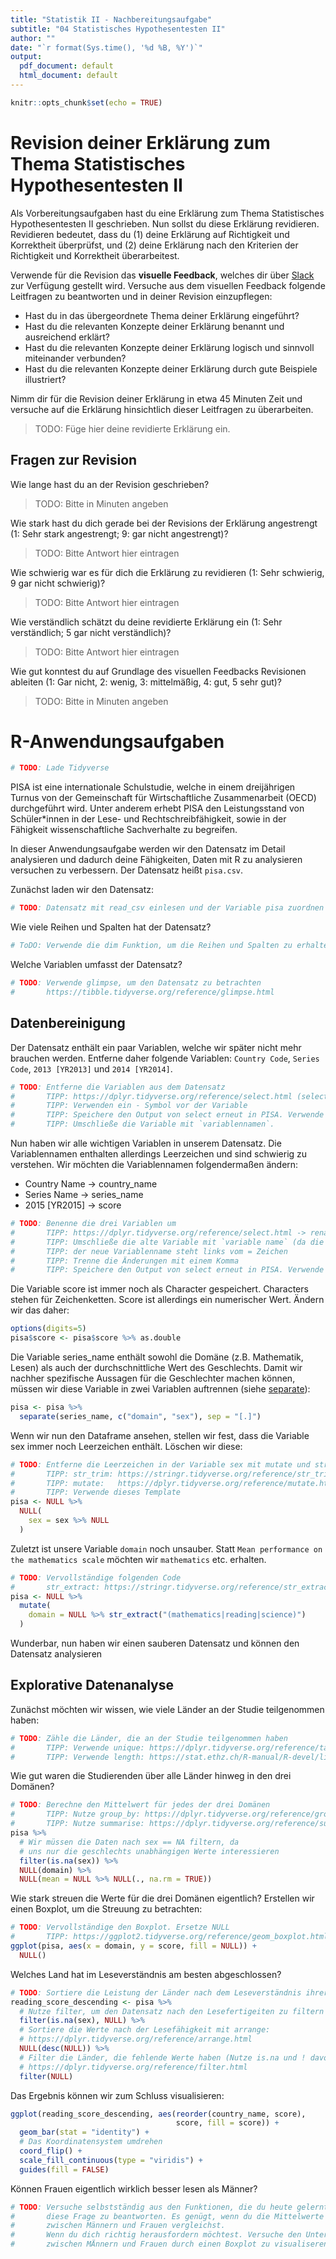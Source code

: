 ```yaml
---
title: "Statistik II - Nachbereitungsaufgabe"
subtitle: "04 Statistisches Hypothesentesten II"
author: ""
date: "`r format(Sys.time(), '%d %B, %Y')`"
output:
  pdf_document: default
  html_document: default
---
```


```r
knitr::opts_chunk$set(echo = TRUE)
```


# Revision deiner Erklärung zum Thema Statistisches Hypothesentesten II

Als Vorbereitungsaufgaben hast du eine Erklärung zum Thema Statistisches Hypothesentesten II geschrieben. Nun sollst du diese Erklärung revidieren. Revidieren bedeutet, dass du (1) deine Erklärung auf Richtigkeit und Korrektheit überprüfst, und (2) deine Erklärung nach den Kriterien der Richtigkeit und Korrektheit überarbeitest. 

Verwende für die Revision das **visuelle Feedback**, welches dir über [Slack](https://statistik-2.slack.com/messages/CCN7ZMYE6) zur Verfügung gestellt wird. Versuche aus dem visuellen Feedback folgende Leitfragen zu beantworten und in deiner Revision einzupflegen:

* Hast du in das übergeordnete Thema deiner Erklärung eingeführt? 
* Hast du die relevanten Konzepte deiner Erklärung benannt und ausreichend erklärt? 
* Hast du die relevanten Konzepte deiner Erklärung logisch und sinnvoll miteinander verbunden?
* Hast du die relevanten Konzepte deiner Erklärung durch gute Beispiele illustriert?

Nimm dir für die Revision deiner Erklärung in etwa 45 Minuten Zeit und versuche auf die Erklärung hinsichtlich dieser Leitfragen zu überarbeiten. 

> TODO: Füge hier deine revidierte Erklärung ein.


## Fragen zur Revision

Wie lange hast du an der Revision geschrieben? 

> TODO: Bitte in Minuten angeben

Wie stark hast du dich gerade bei der Revisions der Erklärung angestrengt (1: Sehr stark angestrengt; 9: gar nicht angestrengt)?  

> TODO: Bitte Antwort hier eintragen

Wie schwierig war es für dich die Erklärung zu revidieren (1: Sehr schwierig, 9 gar nicht schwierig)? 

> TODO: Bitte Antwort hier eintragen

Wie verständlich schätzt du deine revidierte Erklärung ein (1: Sehr verständlich; 5 gar nicht verständlich)? 

> TODO: Bitte Antwort hier eintragen

Wie gut konntest du auf Grundlage des visuellen Feedbacks Revisionen ableiten (1: Gar nicht, 2: wenig, 3: mittelmäßig, 4: gut, 5 sehr gut)? 

> TODO: Bitte in Minuten angeben


# R-Anwendungsaufgaben

```r
# TODO: Lade Tidyverse
```

PISA ist eine internationale Schulstudie, welche in einem dreijährigen Turnus von der Gemeinschaft für Wirtschaftliche Zusammenarbeit (OECD) durchgeführt wird. Unter anderem erhebt PISA den Leistungsstand von Schüler\*innen in der Lese- und Rechtschreibfähigkeit, sowie in der Fähigkeit wissenschaftliche Sachverhalte zu begreifen. 

In dieser Anwendungsaufgabe werden wir den Datensatz im Detail analysieren und dadurch deine Fähigkeiten, Daten mit R zu analysieren versuchen zu verbessern. Der Datensatz heißt `pisa.csv`. 

Zunächst laden wir den Datensatz:

```r
# TODO: Datensatz mit read_csv einlesen und der Variable pisa zuordnen
```

Wie viele Reihen und Spalten hat der Datensatz? 

```r
# ToDO: Verwende die dim Funktion, um die Reihen und Spalten zu erhalten
```

Welche Variablen umfasst der Datensatz?

```r
# TODO: Verwende glimpse, um den Datensatz zu betrachten
#       https://tibble.tidyverse.org/reference/glimpse.html
```

## Datenbereinigung

Der Datensatz enthält ein paar Variablen, welche wir später nicht mehr brauchen werden. Entferne daher folgende Variablen: `Country Code`, `Series Code`, `2013 [YR2013]` und `2014 [YR2014]`.

```r
# TODO: Entferne die Variablen aus dem Datensatz
#       TIPP: https://dplyr.tidyverse.org/reference/select.html (select verwenden)
#       TIPP: Verwenden ein - Symbol vor der Variable
#       TIPP: Speichere den Output von select erneut in PISA. Verwende den Pipe-Operator
#       TIPP: Umschließe die Variable mit `variablennamen`. 
```

Nun haben wir alle wichtigen Variablen in unserem Datensatz. Die Variablennamen enthalten allerdings Leerzeichen und sind schwierig zu verstehen. Wir möchten die Variablennamen folgendermaßen ändern:

* Country Name  -> country_name
* Series Name   -> series_name
* 2015 [YR2015] -> score

```r
# TODO: Benenne die drei Variablen um
#       TIPP: https://dplyr.tidyverse.org/reference/select.html -> rename Funktion
#       TIPP: Umschließe die alte Variable mit `variable name` (da die Variable leerzeichen enthält)
#       TIPP: der neue Variablenname steht links vom = Zeichen
#       TIPP: Trenne die Änderungen mit einem Komma
#       TIPP: Speichere den Output von select erneut in PISA. Verwende den Pipe-Operator
```

Die Variable score ist immer noch als Character gespeichert. Characters stehen für Zeichenketten. Score ist allerdings ein numerischer Wert. Ändern wir das daher:

```r
options(digits=5)
pisa$score <- pisa$score %>% as.double
```

Die Variable series_name enthält sowohl die Domäne (z.B. Mathematik, Lesen) als auch der durchschnittliche Wert des Geschlechts. Damit wir nachher spezifische Aussagen für die Geschlechter machen können, müssen wir diese Variable in zwei Variablen auftrennen (siehe [separate](https://tidyr.tidyverse.org/reference/separate.html)):

```r
pisa <- pisa %>% 
  separate(series_name, c("domain", "sex"), sep = "[.]")
```

Wenn wir nun den Dataframe ansehen, stellen wir fest, dass die Variable sex immer noch Leerzeichen enthält. Löschen wir diese:

```r
# TODO: Entferne die Leerzeichen in der Variable sex mit mutate und str_trim
#       TIPP: str_trim: https://stringr.tidyverse.org/reference/str_trim.html
#       TIPP: mutate:   https://dplyr.tidyverse.org/reference/mutate.html
#       TIPP: Verwende dieses Template
pisa <- NULL %>%
  NULL(
    sex = sex %>% NULL
  )
```

Zuletzt ist unsere Variable `domain` noch unsauber. Statt `Mean performance on the mathematics scale` möchten wir `mathematics` etc. erhalten. 

```r
# TODO: Vervollständige folgenden Code
#       str_extract: https://stringr.tidyverse.org/reference/str_extract.html
pisa <- NULL %>%
  mutate(
    domain = NULL %>% str_extract("(mathematics|reading|science)")
  )
```

Wunderbar, nun haben wir einen sauberen Datensatz und können den Datensatz analysieren


## Explorative Datenanalyse

Zunächst möchten wir wissen, wie viele Länder an der Studie teilgenommen haben:

```r
# TODO: Zähle die Länder, die an der Studie teilgenommen haben
#       TIPP: Verwende unique: https://dplyr.tidyverse.org/reference/tally.html
#       TIPP: Verwende length: https://stat.ethz.ch/R-manual/R-devel/library/base/html/length.html
```

Wie gut waren die Studierenden über alle Länder hinweg in den drei Domänen? 

```r
# TODO: Berechne den Mittelwert für jedes der drei Domänen
#       TIPP: Nutze group_by: https://dplyr.tidyverse.org/reference/group_by.html
#       TIPP: Nutze summarise: https://dplyr.tidyverse.org/reference/summarise.html
pisa %>% 
  # Wir müssen die Daten nach sex == NA filtern, da
  # uns nur die geschlechts unabhängigen Werte interessieren
  filter(is.na(sex)) %>%
  NULL(domain) %>%
  NULL(mean = NULL %>% NULL(., na.rm = TRUE))
```

Wie stark streuen die Werte für die drei Domänen eigentlich? Erstellen wir einen Boxplot, um die Streuung zu betrachten:

```r
# TODO: Vervollständige den Boxplot. Ersetze NULL
#       TIPP: https://ggplot2.tidyverse.org/reference/geom_boxplot.html
ggplot(pisa, aes(x = domain, y = score, fill = NULL)) +
  NULL()
```

Welches Land hat im Leseverständnis am besten abgeschlossen? 

```r
# TODO: Sortiere die Leistung der Länder nach dem Leseverständnis ihrer Schüler
reading_score_descending <- pisa %>%
  # Nutze filter, um den Datensatz nach den Lesefertigeiten zu filtern
  filter(is.na(sex), NULL) %>%
  # Sortiere die Werte nach der Lesefähigkeit mit arrange:
  # https://dplyr.tidyverse.org/reference/arrange.html
  NULL(desc(NULL)) %>%
  # Filter die Länder, die fehlende Werte haben (Nutze is.na und ! davor)
  # https://dplyr.tidyverse.org/reference/filter.html
  filter(NULL)
```

Das Ergebnis können wir zum Schluss visualisieren:

```r
ggplot(reading_score_descending, aes(reorder(country_name, score), 
                                     score, fill = score)) +
  geom_bar(stat = "identity") + 
  # Das Koordinatensystem umdrehen
  coord_flip() +
  scale_fill_continuous(type = "viridis") +
  guides(fill = FALSE)
```

Können Frauen eigentlich wirklich besser lesen als Männer? 

```r
# TODO: Versuche selbstständig aus den Funktionen, die du heute gelernt hast
#       diese Frage zu beantworten. Es genügt, wenn du die Mittelwerte 
#       zwischen Männern und Frauen vergleichst.
#       Wenn du dich richtig herausfordern möchtest. Versuche den Unterschied
#       zwischen MÄnnern und Frauen durch einen Boxplot zu visualiseren.
```




